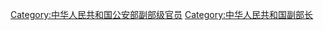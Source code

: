 {{Catmore}}

[[Category:中华人民共和国公安部副部级官员|Category:中华人民共和国公安部副部级官员]]
[[Category:中华人民共和国副部长|Category:中华人民共和国副部长]]